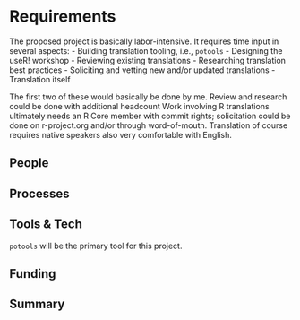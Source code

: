 # Requirements

The proposed project is basically labor-intensive. It requires time input
in several aspects:
 - Building translation tooling, i.e., `potools`
 - Designing the useR! workshop
 - Reviewing existing translations
 - Researching translation best practices
 - Soliciting and vetting new and/or updated translations
 - Translation itself
 
The first two of these would basically be done by me.
Review and research could be done with additional headcount
Work involving R translations ultimately needs an R Core member with commit rights;
solicitation could be done on r-project.org and/or through word-of-mouth.
Translation of course requires native speakers also very comfortable with English.

## People
<!--
Who needs to be involved, what's the proposed structure, what will it take to get their involvement?
-->

## Processes
<!-- 
What processes need to be put in place e.g. codes of conduct, regular ISC meetings, handover to the community at large?
-->

## Tools & Tech

`potools` will be the primary tool for this project.
<!--
What is going to be needed to deliver this project? 

Will cloud computing be used - if yes are there are necessary components that will be deciding factors between providers?

Are there tools or tech that don't exist that will be produced to facilitate the project?
-->

## Funding
<!-- 
[TO DO] THE GUIDANCE IS PRETTY UNCLEAR, ESP IN LIGHT OF GABOR'S PROPOSAL VS AWARD SIZE

-->

## Summary
<!--
A summary of the requirements that contextualises the costs
-->